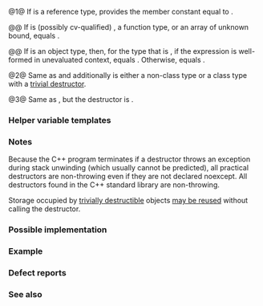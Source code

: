 {{cpp/title|is_destructible|is_trivially_destructible|is_nothrow_destructible}}
{{cpp/meta/navbar}}
{{dcl begin}}
{{dcl header|type_traits}}
{{dcla|since=c++11|num=1|1=
template&lt; class T &gt;
struct is_destructible;
}}
{{dcla|since=c++11|num=2|1=
template&lt; class T &gt;
struct is_trivially_destructible;
}}
{{dcla|since=c++11|num=3|1=
template&lt; class T &gt;
struct is_nothrow_destructible;
}}
{{dcl end}}

@1@ If {{tt|T}} is a reference type, provides the member constant {{c|value}} equal to {{c|true}}.

@@ If {{tt|T}} is (possibly cv-qualified) {{c/core|void}}, a function type, or an array of unknown bound, {{c|value}} equals {{c|false}}.

@@ If {{tt|T}} is an object type, then, for the type {{tt|U}} that is {{c|std::remove_all_extents&lt;T&gt;::type}}, if the expression {{c|std::declval&lt;U&amp;&gt;().~U()}} is well-formed in unevaluated context, {{c|value}} equals {{c|true}}. Otherwise, {{c|value}} equals {{c|false}}.

@2@ Same as {{v|1}} and additionally {{c|std::remove_all_extents&lt;T&gt;::type}} is either a non-class type or a class type with a [[cpp/language/destructor#Trivial destructor|trivial destructor]].

@3@ Same as {{v|1}}, but the destructor is {{c/core|noexcept}}.

{{cpp/types/cvaub}}

{{cpp/types/nospec|any}}

===Helper variable templates===
{{dcl begin}}

{{dcl|since=c++17|1=
template&lt; class T &gt;
constexpr bool is_destructible_v = is_destructible&lt;T&gt;::value;
}}

{{dcl|since=c++17|1=
template&lt; class T &gt;
constexpr bool is_trivially_destructible_v = is_trivially_destructible&lt;T&gt;::value;
}}

{{dcl|since=c++17|1=
template&lt; class T &gt;
constexpr bool is_nothrow_destructible_v = is_nothrow_destructible&lt;T&gt;::value;
}}
{{dcl end}}
{{cpp/types/integral_constant/inherit|{{tt|T}} is destructible}}

===Notes===
Because the C++ program terminates if a destructor throws an exception during stack unwinding (which usually cannot be predicted), all practical destructors are non-throwing even if they are not declared noexcept. All destructors found in the C++ standard library are non-throwing.

Storage occupied by [[cpp/language/destructor#Trivial destructor|trivially destructible]] objects [[cpp/language/lifetime#Storage reuse|may be reused]] without calling the destructor.

===Possible implementation===
{{eq impl
|title1=is_destructible (1)|ver1=1|1=
// C++20 required
template&lt;typename t&gt;
struct is_destructible
    : std::integral_constant&lt;bool, requires(t object) { object.~t(); }&gt;
{};
|title2=is_trivially_destructible (2)|ver2=2|2=
// Not real C++. Shall P2996 be approved, the following implementation will be available:
template&lt;typename t&gt;
struct is_trivially_destructible
     : std::integral_constant&lt;bool, std::meta::type_is_trivially_destructible(^t)&gt;
{};
|title3=is_nothrow_destructible (3)|ver3=3|3=
// C++20 required
template&lt;typename t&gt;
struct is_nothrow_destructible
    : std::integral_constant&lt;bool, requires(t object) { {object.~t()} noexcept; }&gt;
{};
}}

===Example===
{{example
|code=
#include &lt;iostream&gt;
#include &lt;string&gt;
#include &lt;type_traits&gt;

struct Foo
{
    std::string str;
    ~Foo() noexcept {};
};

struct Bar
{
    ~Bar() = default;
};

static_assert(std::is_destructible&lt;std::string&gt;::value == true);
static_assert(std::is_trivially_destructible_v&lt;Foo&gt; == false);
static_assert(std::is_nothrow_destructible&lt;Foo&gt;() == true);
static_assert(std::is_trivially_destructible&lt;Bar&gt;{} == true);

int main() {}
}}

===Defect reports===
{{dr list begin}}
{{dr list item|wg=lwg|dr=2049|std=c++11|before=the specification was incompletable because of the imaginary wrapping struct|after=made complete
}}
{{dr list end}}

===See also===
{{dsc begin}}
{{dsc inc|cpp/types/dsc is_constructible}}
{{dsc inc|cpp/types/dsc has_virtual_destructor}}
{{dsc inc|cpp/concepts/dsc destructible}}
{{dsc inc|cpp/language/dsc destructor}}
{{dsc end}}

{{langlinks|de|es|fr|it|ja|pt|ru|zh}}